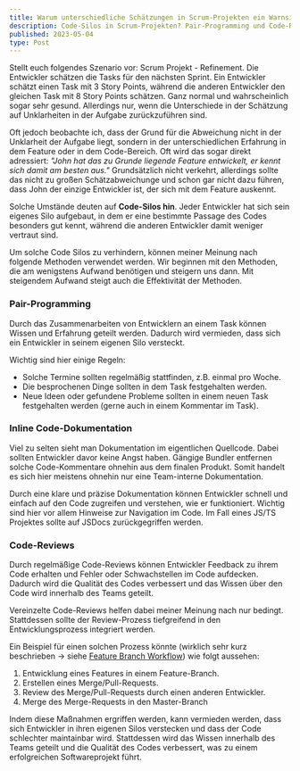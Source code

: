 ```yaml
---
title: Warum unterschiedliche Schätzungen in Scrum-Projekten ein Warnsignal sein können
description: Code-Silos in Scrum-Projekten? Pair-Programming und Code-Reviews helfen, Wissen zu teilen
published: 2023-05-04
type: Post
---
```


Stellt euch folgendes Szenario vor: Scrum Projekt - Refinement. Die Entwickler schätzen die Tasks für den nächsten Sprint. Ein Entwickler schätzt einen Task mit 3 Story Points, während die anderen Entwickler den gleichen Task mit 8 Story Points schätzen. Ganz normal und wahrscheinlich sogar sehr gesund. Allerdings nur, wenn die Unterschiede in der Schätzung auf Unklarheiten in der Aufgabe zurückzuführen sind.

Oft jedoch beobachte ich, dass der Grund für die Abweichung nicht in der Unklarheit der Aufgabe liegt, sondern in der unterschiedlichen Erfahrung in dem Feature oder in dem Code-Bereich. Oft wird das sogar direkt adressiert: _"John hat das zu Grunde liegende Feature entwickelt, er kennt sich damit am besten aus."_ Grundsätzlich nicht verkehrt, allerdings sollte das nicht zu großen Schätzabweichunge und schon gar nicht dazu führen, dass John der einzige Entwickler ist, der sich mit dem Feature auskennt. 

Solche Umstände deuten auf **Code-Silos hin**. Jeder Entwickler hat sich sein eigenes Silo aufgebaut, in dem er eine bestimmte Passage des Codes besonders gut kennt, während die anderen Entwickler damit weniger vertraut sind.

Um solche Code Silos zu verhindern, können meiner Meinung nach folgende Methoden verwendet werden. Wir beginnen mit den Methoden, die am wenigstens Aufwand benötigen und steigern uns dann. Mit steigendem Aufwand steigt auch die Effektivität der Methoden.

### Pair-Programming

Durch das Zusammenarbeiten von Entwicklern an einem Task können Wissen und Erfahrung geteilt werden. Dadurch wird vermieden, dass sich ein Entwickler in seinem eigenen Silo versteckt.

Wichtig sind hier einige Regeln:

- Solche Termine sollten regelmäßig stattfinden, z.B. einmal pro Woche.
- Die besprochenen Dinge sollten in dem Task festgehalten werden.
- Neue Ideen oder gefundene Probleme sollten in einem neuen Task festgehalten werden (gerne auch in einem Kommentar im Task).

### Inline Code-Dokumentation

Viel zu selten sieht man Dokumentation im eigentlichen Quellcode. Dabei sollten Entwickler davor keine Angst haben. Gängige Bundler entfernen solche Code-Kommentare ohnehin aus dem finalen Produkt. Somit handelt es sich hier meistens ohnehin nur eine Team-interne Dokumentation.

Durch eine klare und präzise Dokumentation können Entwickler schnell und einfach auf den Code zugreifen und verstehen, wie er funktioniert. Wichtig sind hier vor allem Hinweise zur Navigation im Code. Im Fall eines JS/TS Projektes sollte auf JSDocs zurückgegriffen werden.

### Code-Reviews

Durch regelmäßige Code-Reviews können Entwickler Feedback zu ihrem Code erhalten und Fehler oder Schwachstellen im Code aufdecken. Dadurch wird die Qualität des Codes verbessert und das Wissen über den Code wird innerhalb des Teams geteilt.

Vereinzelte Code-Reviews helfen dabei meiner Meinung nach nur bedingt. Stattdessen sollte der Review-Prozess tiefgreifend in den Entwicklungsprozess integriert werden.

Ein Beispiel für einen solchen Prozess könnte (wirklich sehr kurz beschrieben → siehe [Feature Branch Workflow](https://infos.seibert-media.net/display/Productivity/Git-Workflows+-+Der+Feature-Branch-Workflow)) wie folgt aussehen:

1. Entwicklung eines Features in einem Feature-Branch.
2. Erstellen eines Merge/Pull-Requests.
3. Review des Merge/Pull-Requests durch einen anderen Entwickler.
4. Merge des Merge-Requests in den Master-Branch

Indem diese Maßnahmen ergriffen werden, kann vermieden werden, dass sich Entwickler in ihren eigenen Silos verstecken und dass der Code schlechter maintainbar wird. Stattdessen wird das Wissen innerhalb des Teams geteilt und die Qualität des Codes verbessert, was zu einem erfolgreichen Softwareprojekt führt.
